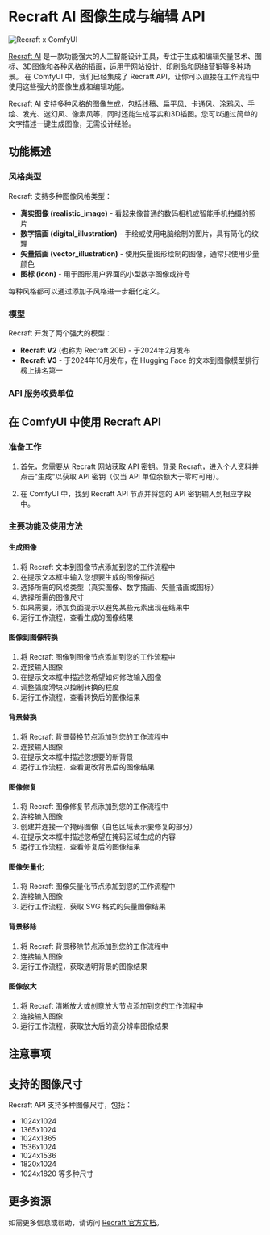 # Recraft AI 图像生成与编辑 API

![Recraft x ComfyUI](/images/tutorial/api_nodes/brands/Recraft_blue.png)

[Recraft AI](https://www.recraft.ai/) 是一款功能强大的人工智能设计工具，专注于生成和编辑矢量艺术、图标、3D图像和各种风格的插画，适用于网站设计、印刷品和网络营销等多种场景。
在 ComfyUI 中，我们已经集成了 Recraft API，让你可以直接在工作流程中使用这些强大的图像生成和编辑功能。

Recraft AI 支持多种风格的图像生成，包括线稿、扁平风、卡通风、涂鸦风、手绘、发光、迷幻风、像素风等，同时还能生成写实和3D插图。您可以通过简单的文字描述一键生成图像，无需设计经验。

## 功能概述

### 风格类型

Recraft 支持多种图像风格类型：

- **真实图像 (realistic_image)** - 看起来像普通的数码相机或智能手机拍摄的照片
- **数字插画 (digital_illustration)** - 手绘或使用电脑绘制的图片，具有简化的纹理
- **矢量插画 (vector_illustration)** - 使用矢量图形绘制的图像，通常只使用少量颜色
- **图标 (icon)** - 用于图形用户界面的小型数字图像或符号

每种风格都可以通过添加子风格进一步细化定义。

### 模型

Recraft 开发了两个强大的模型：
- **Recraft V2** (也称为 Recraft 20B) - 于2024年2月发布
- **Recraft V3** - 于2024年10月发布，在 Hugging Face 的文本到图像模型排行榜上排名第一



### API 服务收费单位


## 在 ComfyUI 中使用 Recraft API

### 准备工作

1. 首先，您需要从 Recraft 网站获取 API 密钥。登录 Recraft，进入个人资料并点击"生成"以获取 API 密钥（仅当 API 单位余额大于零时可用）。

2. 在 ComfyUI 中，找到 Recraft API 节点并将您的 API 密钥输入到相应字段中。

### 主要功能及使用方法

#### 生成图像

1. 将 Recraft 文本到图像节点添加到您的工作流程中
2. 在提示文本框中输入您想要生成的图像描述
3. 选择所需的风格类型（真实图像、数字插画、矢量插画或图标）
4. 选择所需的图像尺寸
5. 如果需要，添加负面提示以避免某些元素出现在结果中
6. 运行工作流程，查看生成的图像结果

#### 图像到图像转换

1. 将 Recraft 图像到图像节点添加到您的工作流程中
2. 连接输入图像
3. 在提示文本框中描述您希望如何修改输入图像
4. 调整强度滑块以控制转换的程度
5. 运行工作流程，查看转换后的图像结果

#### 背景替换

1. 将 Recraft 背景替换节点添加到您的工作流程中
2. 连接输入图像
3. 在提示文本框中描述您想要的新背景
4. 运行工作流程，查看更改背景后的图像结果

#### 图像修复

1. 将 Recraft 图像修复节点添加到您的工作流程中
2. 连接输入图像
3. 创建并连接一个掩码图像（白色区域表示要修复的部分）
4. 在提示文本框中描述您希望在掩码区域生成的内容
5. 运行工作流程，查看修复后的图像结果

#### 图像矢量化

1. 将 Recraft 图像矢量化节点添加到您的工作流程中
2. 连接输入图像
3. 运行工作流程，获取 SVG 格式的矢量图像结果

#### 背景移除

1. 将 Recraft 背景移除节点添加到您的工作流程中
2. 连接输入图像
3. 运行工作流程，获取透明背景的图像结果

#### 图像放大

1. 将 Recraft 清晰放大或创意放大节点添加到您的工作流程中
2. 连接输入图像
3. 运行工作流程，获取放大后的高分辨率图像结果

## 注意事项


## 支持的图像尺寸

Recraft API 支持多种图像尺寸，包括：
- 1024x1024
- 1365x1024
- 1024x1365
- 1536x1024
- 1024x1536
- 1820x1024
- 1024x1820
等多种尺寸

## 更多资源

如需更多信息或帮助，请访问 [Recraft 官方文档](https://www.recraft.ai/docs)。
